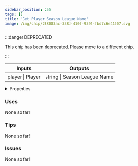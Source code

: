 ```yaml
---
sidebar_position: 255
tags: []
title: 'Get Player Season League Name'
image: /img/chip/288083ac-338d-410f-9395-fbd7c6e41207.svg
---
```




:::danger DEPRECATED

This chip has been deprecated. Please move to a different chip.

:::

<IChip uuid="288083ac-338d-410f-9395-fbd7c6e41207"/>

<table><thead><tr><th>Inputs</th><th>Outputs</th></tr></thead><tbody><tr><td>player | Player</td><td>string | Season League Name</td></tr></tbody></table>

<details>
  <summary>Properties</summary>
  <div>
    <div>
    <table>
      <tbody>
        <tr>
          <td>Is beta required?</td>
          <td>No</td>
        </tr>
        <tr>
          <td>Is chip a trolling risk?</td>
          <td>No</td>
        </tr>
        <tr>
          <td>Is chip a role assignment risk?</td>
          <td>No</td>
        </tr>
        <tr>
          <td>Chip UUID</td>
          <td>288083ac-338d-410f-9395-fbd7c6e41207</td>
        </tr>
        <tr>
          <td>Room availability</td>
          <td>Available everywhere</td>
        </tr>
      </tbody>
    </table>
    </div>
  </div>
</details>

### Uses

None so far!

### Tips

None so far!

### Issues

None so far!